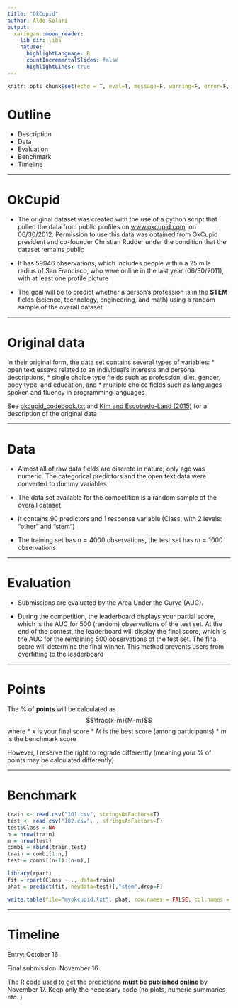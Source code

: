 ```yaml
---
title: "OkCupid"
author: Aldo Solari
output:
  xaringan::moon_reader:
    lib_dir: libs
    nature:
      highlightLanguage: R
      countIncrementalSlides: false
      highlightLines: true   
---
```


```r
knitr::opts_chunk$set(echo = T, eval=T, message=F, warning=F, error=F, comment=NA, cache=F)
```

# Outline

* Description
* Data
* Evaluation
* Benchmark
* Timeline


---

# OkCupid

* The original dataset was created with the use of a python script that pulled the data from public profiles on [www.okcupid.com](www.okcupid.com). on 06/30/2012.  Permission to use this data was obtained from OkCupid president and co-founder Christian Rudder under the condition that the dataset remains public

* It has 59946 observations, which includes people within a 25 mile radius of San Francisco, who were online in the last year (06/30/2011), with at least one profile picture

* The goal will be to predict whether a person’s profession is in the __STEM__ fields (science, technology, engineering, and math) using a random sample of the overall dataset


---

# Original data

In their original form, the data set contains several types of variables:
* open text essays related to an individual’s interests and personal descriptions,
* single choice type fields such as profession, diet, gender, body type, and education, and
* multiple choice fields such as languages spoken and fluency in programming languages

See [okcupid_codebook.txt](https://github.com/rudeboybert/JSE_OkCupid/blob/master/okcupid_codebook.txt) and [Kim and Escobedo-Land (2015)](https://github.com/rudeboybert/JSE_OkCupid/blob/master/JSE.pdf) for a description of the original data



---

# Data

* Almost all of raw data fields are discrete in nature; only age was numeric. The categorical predictors and the open text data were converted to dummy variables

* The data set available for the competition is a random sample of the overall dataset

* It contains 90 predictors and 1 response variable (Class, with 2 levels: "other" and "stem")

* The training set has $n=4000$ observations, the test set has $m=1000$ observations

---

# Evaluation

* Submissions are evaluated by the Area Under the Curve (AUC).

* During the competition, the leaderboard displays your partial score, which is the AUC for 500 (random) observations of the test set.
At the end of the contest, the leaderboard will display the final score, which is the AUC for the remaining 500 observations of the test set. The final score will determine the final winner. This method prevents users from overfitting to the leaderboard

---

# Points

The % of __points__ will be calculated as
$$\frac{x-m}{M-m}$$
 where
* $x$ is your final score
* $M$ is the best score (among participants)
* $m$ is the benchmark score

However, I reserve the right to regrade differently (meaning your % of points may be calculated differently)

---

# Benchmark

```r
train <- read.csv("101.csv", stringsAsFactors=T)
test <- read.csv("102.csv", , stringsAsFactors=F)
test$Class = NA
n = nrow(train)
m = nrow(test)
combi = rbind(train,test)
train = combi[1:n,]
test = combi[(n+1):(n+m),]

library(rpart)
fit = rpart(Class ~ ., data=train)
phat = predict(fit, newdata=test)[,"stem",drop=F]

write.table(file="myokcupid.txt", phat, row.names = FALSE, col.names = FALSE)
```


---

# Timeline

Entry: October 16

Final submission: November 16

The R code used to get the predictions __must be published online__ by November 17. 
Keep only the necessary code (no plots, numeric summaries etc. )



